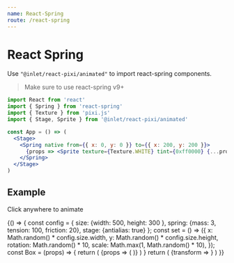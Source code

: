 ```yaml
---
name: React-Spring
route: /react-spring
---
```



# React Spring

Use `"@inlet/react-pixi/animated"` to import react-spring components.

> Make sure to use react-spring v9+

```jsx
import React from 'react'
import { Spring } from 'react-spring'
import { Texture } from 'pixi.js'
import { Stage, Sprite } from '@inlet/react-pixi/animated'

const App = () => (
  <Stage>
    <Spring native from={{ x: 0, y: 0 }} to={{ x: 200, y: 200 }}>
      {props => <Sprite texture={Texture.WHITE} tint={0xff0000} {...props} />}
    </Spring>
  </Stage>
)
```

## Example

Click anywhere to animate

<Playground>
  {() => {
    const config = {
      size: {width: 500, height: 300 },
      spring: {mass: 3, tension: 100, friction: 20},
      stage: {antialias: true}
    };
    const set = () => ({
      x: Math.random() * config.size.width,
      y: Math.random() * config.size.height,
      rotation: Math.random() * 10,
      scale: Math.max(1, Math.random() * 10),
    });
    const Box = (props) => {
      return (
        <Spring native to={props} config={config.spring}>
          {props => (
            <Sprite texture={Texture.WHITE} tint={0xaddb67} anchor={0.5} {...props} />
          )}
        </Spring>
      )
    }
    return (
      <Stage {...config.size} options={config.stage}>
        <TransformOnClick update={set}>
          {transform => <Box {...transform} />}
        </TransformOnClick>
      </Stage>
    )
}}
</Playground>
